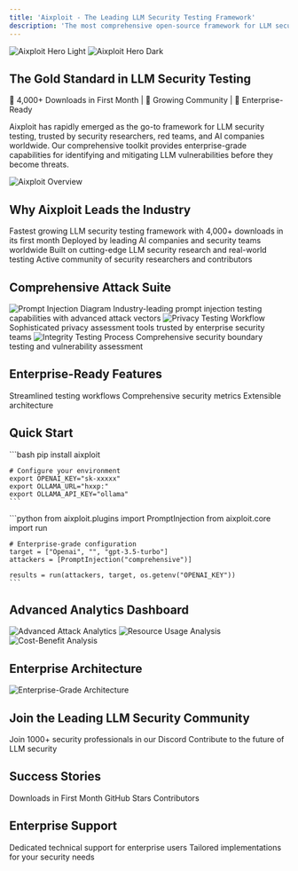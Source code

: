 ```yaml
---
title: 'Aixploit - The Leading LLM Security Testing Framework'
description: 'The most comprehensive open-source framework for LLM security testing and red teaming, trusted by thousands of security researchers worldwide'
---
```


<img
  className="block dark:hidden"
  src="/images/aixploit-banner-light.png"
  alt="Aixploit Hero Light"
/>
<img
  className="hidden dark:block"
  src="/images/aixploit-banner-dark.png"
  alt="Aixploit Hero Dark"
/>

## The Gold Standard in LLM Security Testing

<Note>
  🚀 4,000+ Downloads in First Month | 🌟 Growing Community | 💪 Enterprise-Ready
</Note>

Aixploit has rapidly emerged as the go-to framework for LLM security testing, trusted by security researchers, red teams, and AI companies worldwide. Our comprehensive toolkit provides enterprise-grade capabilities for identifying and mitigating LLM vulnerabilities before they become threats.

<Frame>
  <img src="/images/aixploit-overview.png" alt="Aixploit Overview" />
</Frame>

## Why Aixploit Leads the Industry

<CardGroup cols={2}>
  <Card title="Industry Recognition" icon="trophy" color="#ffd700">
    Fastest growing LLM security testing framework with 4,000+ downloads in its first month
  </Card>
  <Card title="Enterprise Adoption" icon="building" color="#4ecdc4">
    Deployed by leading AI companies and security teams worldwide
  </Card>
  <Card title="Research-Backed" icon="microscope" color="#45b7d1">
    Built on cutting-edge LLM security research and real-world testing
  </Card>
  <Card title="Community-Driven" icon="users" color="#96ceb4">
    Active community of security researchers and contributors
  </Card>
</CardGroup>

## Comprehensive Attack Suite

<Steps>
  <Step title="Advanced Prompt Injection">
    <Frame>
      <img src="/images/prompt-injection.png" alt="Prompt Injection Diagram" />
    </Frame>
    Industry-leading prompt injection testing capabilities with advanced attack vectors
  </Step>
  <Step title="Privacy & Data Leakage">
    <Frame>
      <img src="/images/privacy-testing.png" alt="Privacy Testing Workflow" />
    </Frame>
    Sophisticated privacy assessment tools trusted by enterprise security teams
  </Step>
  <Step title="Model Security Analysis">
    <Frame>
      <img src="/images/integrity-checks.png" alt="Integrity Testing Process" />
    </Frame>
    Comprehensive security boundary testing and vulnerability assessment
  </Step>
</Steps>

## Enterprise-Ready Features

<CardGroup cols={3}>
  <Card title="Automated Testing" icon="robot">
    Streamlined testing workflows
  </Card>
  <Card title="Detailed Analytics" icon="chart-line">
    Comprehensive security metrics
  </Card>
  <Card title="Custom Plugins" icon="puzzle-piece">
    Extensible architecture
  </Card>
</CardGroup>

## Quick Start

<AccordionGroup>
  <Accordion title="1. Professional Setup">
    ```bash
    pip install aixploit
    
    # Configure your environment
    export OPENAI_KEY="sk-xxxxx"
    export OLLAMA_URL="hxxp:"
    export OLLAMA_API_KEY="ollama"
    ```
  </Accordion>
  <Accordion title="2. Enterprise Implementation">
    ```python
    from aixploit.plugins import PromptInjection
    from aixploit.core import run

    # Enterprise-grade configuration
    target = ["Openai", "", "gpt-3.5-turbo"]
    attackers = [PromptInjection("comprehensive")]
    
    results = run(attackers, target, os.getenv("OPENAI_KEY"))
    ```
  </Accordion>
</AccordionGroup>

## Advanced Analytics Dashboard

<Tabs>
  <Tab title="Attack Success Metrics">
    <Frame>
      <img src="/images/success-rates-chart.png" alt="Advanced Attack Analytics" />
    </Frame>
  </Tab>
  <Tab title="Resource Utilization">
    <Frame>
      <img src="/images/token-usage-chart.png" alt="Resource Usage Analysis" />
    </Frame>
  </Tab>
  <Tab title="ROI Analysis">
    <Frame>
      <img src="/images/cost-analysis-chart.png" alt="Cost-Benefit Analysis" />
    </Frame>
  </Tab>
</Tabs>

## Enterprise Architecture

<Frame>
  <img src="/images/aixploit-architecture.png" alt="Enterprise-Grade Architecture" />
</Frame>

## Join the Leading LLM Security Community

<CardGroup cols={2}>
  <Card title="Active Discord Community" icon="discord">
    Join 1000+ security professionals in our Discord
  </Card>
  <Card title="GitHub Collaboration" icon="github">
    Contribute to the future of LLM security
  </Card>
</CardGroup>

## Success Stories

<CardGroup cols={3}>
  <Card title="4,000+" icon="download">
    Downloads in First Month
  </Card>
  <Card title="500+" icon="code-commit">
    GitHub Stars
  </Card>
  <Card title="100+" icon="code-pull-request">
    Contributors
  </Card>
</CardGroup>

## Enterprise Support

<CardGroup cols={2}>
  <Card title="Premium Support" icon="headset">
    Dedicated technical support for enterprise users
  </Card>
  <Card title="Custom Solutions" icon="wrench">
    Tailored implementations for your security needs
  </Card>
</CardGroup>
